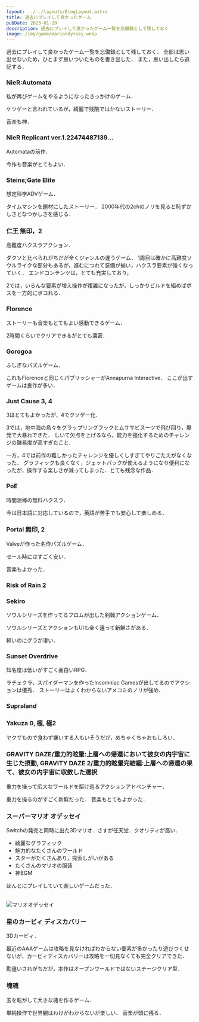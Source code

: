 ```yaml
---
layout: ../../layouts/BlogLayout.astro
title: 過去にプレイして良かったゲーム
pubDate: 2023-01-20
description: 過去にプレイして良かったゲーム一覧を忘備録として残しておく
image: /img/game/marioodyssey.webp
---
```


過去にプレイして良かったゲーム一覧を忘備録として残しておく．
全部は思い出せないため，ひとまず思いついたものを書き出した．
また，思い出したら追記する．

### NieR:Automata
私が再びゲームをやるようになったきっかけのゲーム．

ケツゲーと言われているが，綺麗で残酷ではかないストーリー．

音楽も神．

### NieR Replicant ver.1.22474487139...
Automataの前作．

今作も音楽がとてもよい．

### Steins;Gate Elite
想定科学ADVゲーム．

タイムマシンを題材にしたストーリー．
2000年代の2chのノリを見ると恥ずかしさとなつかしさを感じる．

### 仁王 無印，2
高難度ハクスラアクション．

ダクソと比べられがちだが全くジャンルの違うゲーム．
1周目は確かに高難度ソウルライクな部分もあるが，進むにつれて装備が揃い，ハクスラ要素が強くなっていく．
エンドコンテンツは，とても充実しており，

2では，いろんな要素が増え操作が複雑になったが，しっかりビルドを組めばボスを一方的にボコれる．

### Florence
ストーリーも音楽もとてもよい感動できるゲーム．

2時間くらいでクリアできるがとても濃密．

### Gorogoa
ふしぎなパズルゲーム．

これもFlorenceと同じくパブリッシャーがAnnapurna Interactive．
ここが出すゲームは良作が多い．

### Just Cause 3, 4
3はとてもよかったが，4でクソゲー化．

3では，地中海の島々をグラップリングフックとムササビスーツで飛び回り，爆発で大暴れできた．
しいて欠点を上げるなら，能力を強化するためのチャレンジの難易度が高すぎたこと．

一方，4では前作の難しかったチャレンジを優しくしすぎてやりごたえがなくなった．
グラフィックも良くなく，ジェットパックが使えるようになり便利になったが，操作する楽しさが減ってしまった．とても残念な作品．

### PoE
時間泥棒の無料ハクスラ．

今は日本語に対応しているので，英語が苦手でも安心して楽しめる．

### Portal 無印, 2
Valveが作った名作パズルゲーム．

セール時にはすごく安い．

音楽もよかった．

### Risk of Rain 2

### Sekiro
ソウルシリーズを作ってるフロムが出した剣戟アクションゲーム．

ソウルシリーズとアクションもUIも全く違って新鮮さがある．

軽いのにグラが凄い．

### Sunset Overdrive
知名度は低いがすごく面白いRPG．

ラチェクラ，スパイダーマンを作ったInsomniac Gamesが出してるのでアクションは優秀．
ストーリーはよくわからないアメコミのノリが強め．

### Supraland

### Yakuza 0, 極, 極2
ヤクザもので食わず嫌いする人もいそうだが，めちゃくちゃおもしろい．

### GRAVITY DAZE/重力的眩暈:上層への帰還において彼女の内宇宙に生じた摂動, GRAVITY DAZE 2/重力的眩暈完結編:上層への帰還の果て、彼女の内宇宙に収斂した選択
重力を操って広大なワールドを駆け巡るアクションアドベンチャー．

重力を操るのがすごく新鮮だった．
音楽もとてもよかった．

### スーパーマリオ オデッセイ
Switchの発売と同時に出た3Dマリオ．さすが任天堂．クオリティが高い．

- 綺麗なグラフィック
- 魅力的なたくさんのワールド
- スターがたくさんあり，探索しがいがある
- たくさんのマリオの服装
- 神BGM

ほんとにプレイしていて楽しいゲームだった．

<br/>
<Netabare>
  <img
    src='/img/game/marioodyssey.webp'
    alt='マリオオデッセイ'
  />
</Netabare>

### 星のカービィ ディスカバリー
3Dカービィ．

最近のAAAゲームは攻略を見なければわからない要素が多かったり遊びつくせないが，カービィディスカバリーは攻略を一切見なくても完全クリアできた．

勘違いされがちだが，本作はオープンワールドではないステージクリア型．

### 塊魂
玉を転がして大きな塊を作るゲーム．

単純操作で世界観はわけがわからないが楽しい．
音楽が頭に残る．
